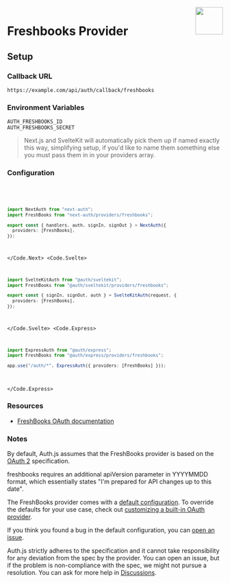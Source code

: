 
<img align="right" src="/img/providers/freshbooks.svg" height="64" width="64" />

# Freshbooks Provider

## Setup

### Callback URL

```
https://example.com/api/auth/callback/freshbooks
```

### Environment Variables

```
AUTH_FRESHBOOKS_ID
AUTH_FRESHBOOKS_SECRET
```

> Next.js and SvelteKit will automatically pick them up if named exactly this way, simplifying
> setup, if you'd like to name them something else you must pass them in in your providers array.

### Configuration

<Code>
  <Code.Next>

```ts filename="/auth.ts"
import NextAuth from "next-auth";
import FreshBooks from "next-auth/providers/freshbooks";

export const { handlers, auth, signIn, signOut } = NextAuth({
  providers: [FreshBooks],
});
```

  </Code.Next>
  <Code.Svelte>

```ts filename="/auth.ts"
import SvelteKitAuth from "@auth/sveltekit";
import FreshBooks from "@auth/sveltekit/providers/freshbooks";

export const { signIn, signOut, auth } = SvelteKitAuth(request, {
  providers: [FreshBooks],
});
```

  </Code.Svelte>
  <Code.Express>

```ts filename="/src/app.ts"
import ExpressAuth from "@auth/express";
import FreshBooks from "@auth/express/providers/freshbooks";

app.use("/auth/*", ExpressAuth({ providers: [FreshBooks] }));
```

  </Code.Express>
</Code>

### Resources

- [FreshBooks OAuth documentation](https://developer.freshbooks.com/docs/places-api/authentication/#web-applications)

### Notes

By default, Auth.js assumes that the FreshBooks provider is
based on the [OAuth 2](https://www.rfc-editor.org/rfc/rfc6749.html) specification.

<Callout type="warning">
  freshbooks requires an additional apiVersion parameter in YYYYMMDD format,
  which essentially states "I'm prepared for API changes up to this date".
</Callout>

<Callout type="info">

The FreshBooks provider comes with a [default configuration](https://github.com/nextauthjs/next-auth/blob/main/packages/core/src/providers/freshbooks.ts).
To override the defaults for your use case, check out [customizing a built-in OAuth provider](https://authjs.dev/guides/providers/custom-provider#override-default-options).

</Callout>

If you think you found a bug in the default configuration, you can [open an issue](https://authjs.dev/new/provider-issue).

Auth.js strictly adheres to the specification and it cannot take responsibility for any deviation from
the spec by the provider. You can open an issue, but if the problem is non-compliance with the spec,
we might not pursue a resolution. You can ask for more help in [Discussions](https://authjs.dev/new/github-discussions).
